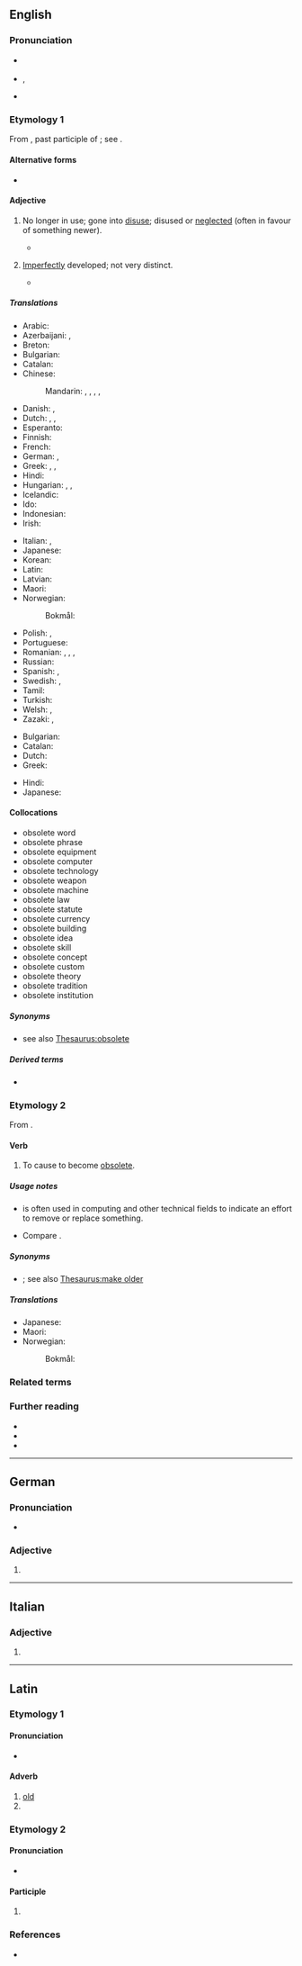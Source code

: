 {{also|obsolète}}
==English==

===Pronunciation===
* {{a|UK}} {{IPA|en|/ˈɒbsəliːt/}}
* {{a|US}} {{enPR|äbsəˈlēt}}, {{IPA|en|/ɑbsəˈliːt/|/ˈɑbsəliːt/}}
* {{audio|en|en-us-obsolete.ogg|Audio (US)}}

===Etymology 1===
{{root|en|ine-pro|*h₂el-|id=grow}}
From {{der|en|la|obsolētus|t=worn out, gone out of use}}, past participle of {{m|la|obsolesco|obsolēscere|t=to wear out, fall into disuse, grow old, decay}}; see {{m|en|obsolesce}}.

====Alternative forms====
* {{alter|en|absolete||obsolete}}

====Adjective====
{{en-adj}}

# {{lb|en|of words, equipment, etc.}} No longer in use; gone into [[disuse]]; disused or [[neglect]]ed (often in favour of something newer).
#* {{quote-journal|en|date=2013-07-20|volume=408|issue=8845|magazine={{w|The Economist}}
|title=[http://www.economist.com/news/http://www.economist.com/news/business/21582001-army-new-online-courses-scaring-wits-out-traditional-universities-can-they The attack of the MOOCs]
|passage=Since the launch early last year of&nbsp;[&hellip;] two Silicon Valley start-ups offering free education through MOOCs, massive open online courses, the ivory towers of academia have been shaken to their foundations. University brands built in some cases over centuries have been forced to contemplate the possibility that information technology will rapidly make their existing business model '''obsolete'''.}}
#: {{ux|en|It is speculated that, within a few years, the Internet's speedy delivery of news worldwide will make newspapers '''obsolete'''.}}
#: {{syn|en|antiquated|deprecated|disused}}
# {{lb|en|biology}} [[imperfect|Imperfectly]] developed; not very distinct.
#* {{quote-book|en|title=The Birds of Our Rambles: With a Companion for the Country|page=130|author=Charles Dixon|year=1891|passage=These two birds somewhat closely resemble each other, but the Sedge Warbler is russet-brown above, the feathers with dark centres, the pale buff eyestripe is very clearly defined, and the underparts are buffish white; the Reed Warbler is more olive on the upper parts, the feathers having no dark centres, the underparts are more inclined to buff, and the eyestripe is nearly '''obsolete'''.}}
#: {{syn|en|abortive|obscure|rudimental}}

=====Translations=====
{{trans-top|no longer in use}}
* Arabic: {{t|ar|عفا عليها الزمن}}
* Azerbaijani: {{t+|az|köhnə}}, {{t|az|köhnəlmiş}}
* Breton: {{t+|br|diamzeret}}
* Bulgarian: {{t|bg|излязъл от употреба}}
* Catalan: {{t+|ca|obsolet}}
* Chinese:
*: Mandarin: {{t+|cmn|淘汰|tr=táotài}}, {{t+|cmn|過時}}, {{t+|cmn|过时|tr=guòshí}}, {{t+|cmn|廢棄}}, {{t+|cmn|废弃|tr=fèiqì}}
* Danish: {{t|da|gået af brug}}, {{t|da|forældet}}
* Dutch: {{t+|nl|verouderd}}, {{t+|nl|achterhaald}}, {{t|nl|in onbruik}}
* Esperanto: {{t|eo|troantikva}}
* Finnish: {{t+|fi|vanhentunut}}
* French: {{t+|fr|obsolète}}
* German: {{t+|de|veraltet}}, {{t+|de|obsolet}}
* Greek: {{t+|el|απαρχαιωμένος}}, {{t+|el|ξεπερασμένος}}, {{t+|el|παρωχημένος}}
* Hindi: {{t+|hi|अप्रचलित}}
* Hungarian: {{t+|hu|elavult}}, {{t+|hu|idejétmúlt}}, {{t+|hu|ósdi}}
* Icelandic: {{t|is|úreltur}}
* Ido: {{t+|io|obsoleta}}
* Indonesian: {{t+|id|usang}}
* Irish: {{t|ga|seanchaite}}
{{trans-mid}}
* Italian: {{t+|it|obsoleto}}, {{t|it|in disuso}}
* Japanese: {{t|ja|廃れる|tr=すたれた, sutareta|alt=廃れた}}
* Korean: {{t+|ko|폐어}}
* Latin: {{t|la|obsolētus}}
* Latvian: {{t|lv|novecojis}}
* Maori: {{t|mi|tūnguru}}
* Norwegian:
*: Bokmål: {{t+|nb|foreldet}}
* Polish: {{t+|pl|przestarzały}}, {{t|pl|zdezaktualizowany}}
* Portuguese: {{t+|pt|obsoleto}}
* Romanian: {{t|ro|ieșit din uz}}, {{t|ro|scos din uz}}, {{t+|ro|învechit}}, {{t+|ro|desuet}}
* Russian: {{t+|ru|устаре́вший}}
* Spanish: {{t+|es|obsoleto}}, {{t+|es|desusado}}
* Swedish: {{t+|sv|föråldrad}}, {{t|sv|ur bruk}}
* Tamil: {{t|ta|வழக்கற்றுப்போன}}
* Turkish: {{t+|tr|eskimiş}}
* Welsh: {{t|cy|anarferedig}}, {{t+|cy|darfodedig}}
* Zazaki: {{t+|zza|kehan}}, {{t+|zza|verên}}
{{trans-bottom}}

{{trans-top|in biology: imperfectly developed}}
* Bulgarian: {{t+|bg|атрофирал}}
* Catalan: {{t+|ca|rudimentari}}
* Dutch: {{t+|nl|rudimentair}}
* Greek: {{t+|el|υποτυπώδης}}
{{trans-mid}}
* Hindi: {{t|hi|अर्धविकसित}}
* Japanese: {{t+|ja|退化|tr=たいかした, taika shita|alt=退化した}}
{{trans-bottom}}

====Collocations====
{{co-top|with nouns}}
* obsolete word
* obsolete phrase
* obsolete equipment
* obsolete computer
* obsolete technology
* obsolete weapon
* obsolete machine
* obsolete law
* obsolete statute
* obsolete currency
* obsolete building
* obsolete idea
* obsolete skill
* obsolete concept
* obsolete custom
* obsolete theory
* obsolete tradition
* obsolete institution
{{co-bottom}}

=====Synonyms=====
* {{sense|no longer in use}} see also [[Thesaurus:obsolete]]

=====Derived terms=====
* {{l|en|obsoleteness}}

===Etymology 2===
From {{der|en|la|obsolētō|t=degrade, soil, sully, stain, defile}}.

====Verb====
{{en-verb}}

# {{lb|en|transitive|US}} To cause to become [[#Adjective|obsolete]].
#: {{ux|en|This software component has been '''obsoleted'''.}}
#: {{ux|en|We are in the process of '''obsoleting''' this product.}}

=====Usage notes=====
* {{m|en|obsolete|To obsolete}} is often used in computing and other technical fields to indicate an effort to remove or replace something.
* Compare {{m|en|deprecated||no longer considered correct usage}}.

=====Synonyms=====
* {{l|en|antiquate}}; see also [[Thesaurus:make older]]

=====Translations=====
{{trans-top|to cause to become obsolete}}
* Japanese: {{t|ja|廃止する|tr=haishi-suru}}
* Maori: {{t|mi|whakatūnguru}}
* Norwegian:
*: Bokmål: {{t|nb|forelde}}
{{trans-mid}}
{{trans-bottom}}

===Related terms===
{{rel4|en
|obsolesce
|obsolescence
|obsolescent
|obsoletion}}

===Further reading===
* {{R:Webster 1913}}
* {{R:Century 1911}}
* {{R:OneLook}}

----

==German==

===Pronunciation===
* {{audio|de|De-obsolete.ogg|Audio}}

===Adjective===
{{head|de|adjective form}}

# {{de-adj form of|obsolet}}

----

==Italian==

===Adjective===
{{head|it|adjective form|g=f-p}}

# {{adj form of|it|obsoleto||f|p}}

----

==Latin==

===Etymology 1===

====Pronunciation====
* {{la-IPA|obsolētē}}

====Adverb====
{{la-adv|obsolētē}}

# [[old]]
# {{rfdef|la}}

===Etymology 2===

====Pronunciation====
* {{la-IPA|obsolēte}}

====Participle====
{{la-part-form|obsolēte}}

# {{inflection of|la|obsolētus||voc|m|s}}

===References===
* {{R:Elementary Lewis}}